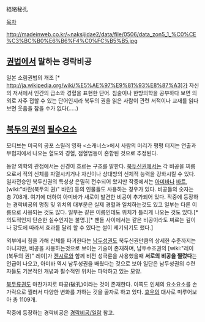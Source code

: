 経絡秘孔

[[목차]] 

http://madeinweb.co.kr/~naksijidae2/data/file/0506/data_zon5_1_%C0%CE%C3%BC%B0%E6%B6%F4%C0%FC%B5%B5.jpg

== [[권법]]에서 말하는 경락비공 ==
일본 소림권법의 개조 [* http://ja.wikipedia.org/wiki/%E5%AE%97%E9%81%93%E8%87%A3]가 자신의 저서에서 인간의 급소와 경혈을 표현한 단어. 침술이나 한방의학을 공부하다 보면 의외로 자주 접할 수 있는 단어인지라 북두의 권을 읽은 사람이 관련 서적이나 교재를 읽다보면 웃음을 참을 수가 없다(‥…)

== [[북두의 권]]의 [[필수요소]] ==
모티브는 미국의 공포 스릴러 영화 <스캐너스>에서 사람의 머리가 펑펑 터지는 연출과 무협지에서 나오는 혈도와 경혈, 점혈법등이 혼합된 것으로 추정된다.

동양 의학의 관점에서는 신경이 흐르는 구조를 말한다. [[북두신권]]에서는 각 비공을 찌름으로서 적의 신체를 파열시키거나 자신이나 상대방의 신체적 능력을 강화시킬 수 있다. 일자전승인 북두신권의 특성상 은밀히 전수되어 왔지만 작중에서는 [[아미바]]나 [[바트]], [wiki:"바란(북두의 권)" 바란] 등의 인물들도 사용하는 경우가 있다. 비공들의 숫자는 총 708개. 여기에 더하여 아미바가 새로이 발견한 비공이 추가되어 있다. 작중에 등장하는 경락비공의 명칭 및 위치의 대부분은 실제 경혈과 일치하는것도 있고 일부는 다른 이름으로 사용되는 것도 많다. 일부는 같은 이름인데도 위치가 틀리게 나오는 것도 있다.[* 의도적인지 단순한 실수인지는 불명.][* 팬들 사이에서는 같은 비공이라도 찌르는 깊이나 강도에 따라서 효과를 달리 할 수 있다는 설이 제기되기도 했다.]

외부에서 힘을 가해 신체를 파괴한다는 [[남두성권]]도 북두신권만큼의 상세한 수준까지는 아니지만, 비공을 사용하는것으로 보이는 기술이 존재하며, 남두수조권의 [wiki:"레이(북두의 권)" 레이]가 [[켄시로]]와 함께 비전 성극륜을 사용했을때 '''서로의 비공을 찔렀다'''는 언급이 나오고, 아미바 역시 남두성권을 배웠다는 것으로 보아 일단은 남두성권의 수련자들도 기본적인 개념과 필수적인 위치는 파악하고 있는 모양.

[[북두류권]]도 마찬가지로 파공(破孔)이라는 것이 존재한다. 이쪽도 인체의 요소요소를 손가락으로 찔러서 다양한 변화를 가하는 것을 골자로 하고 있다. [[효우]]의 대사로 미루어보아 총 1109개.

작중에 등장하는 경락비공은 [[경락비공/일람]] 참고.
